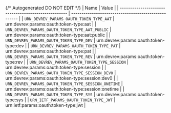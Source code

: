 {/* Autogenerated DO NOT EDIT  */}
| Name                                                 | Value                                                |
| ---------------------------------------------------- | ---------------------------------------------------- |
| `URN_DEVREV_PARAMS_OAUTH_TOKEN_TYPE_AAT`             | urn:devrev:params:oauth:token-type:aat               |
| `URN_DEVREV_PARAMS_OAUTH_TOKEN_TYPE_AAT_PUBLIC`      | urn:devrev:params:oauth:token-type:aat:public        |
| `URN_DEVREV_PARAMS_OAUTH_TOKEN_TYPE_DEV`             | urn:devrev:params:oauth:token-type:dev               |
| `URN_DEVREV_PARAMS_OAUTH_TOKEN_TYPE_PAT`             | urn:devrev:params:oauth:token-type:pat               |
| `URN_DEVREV_PARAMS_OAUTH_TOKEN_TYPE_REV`             | urn:devrev:params:oauth:token-type:rev               |
| `URN_DEVREV_PARAMS_OAUTH_TOKEN_TYPE_SESSION`         | urn:devrev:params:oauth:token-type:session           |
| `URN_DEVREV_PARAMS_OAUTH_TOKEN_TYPE_SESSION_DEV0`    | urn:devrev:params:oauth:token-type:session:dev0      |
| `URN_DEVREV_PARAMS_OAUTH_TOKEN_TYPE_SESSION_ONETIME` | urn:devrev:params:oauth:token-type:session:onetime   |
| `URN_DEVREV_PARAMS_OAUTH_TOKEN_TYPE_SYS`             | urn:devrev:params:oauth:token-type:sys               |
| `URN_IETF_PARAMS_OAUTH_TOKEN_TYPE_JWT`               | urn:ietf:params:oauth:token-type:jwt                 |